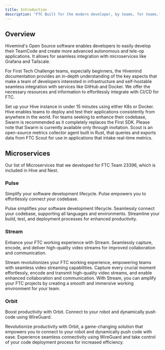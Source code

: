 ```yaml
---
title: Introduction
description: "FTC Built for the modern developer, by teams, for teams."
---
```


## Overview

Hivemind's Open Source software enables developers to easily develop their TeamCode and create more advanced autonomous and tele-op applications. It allows for seamless integration with microservices like Grafana and Tailscale.

For First Tech Challenge teams, especially beginners, the Hivemind documentation provides an in-depth understanding of the key aspects that make a team of developers interested in infrastructure and self-hostable seamless integration with services like GitHub and Docker. We offer the necessary resources and information to effortlessly integrate with CI/CD for FTC.

<CardGroup cols={2}>
  <Card title="Hive" icon="cloud">
    Set up your Hive instance in under 15 minutes using either K8s or Docker.
    Hive enables teams to deploy and test their applications consistently from
    anywhere in the world.
  </Card>
  <Card title="Swarm" icon="bee">
    For teams seeking to enhance their codebase, Swarm is recommended as it
    completely replaces the First SDK. Please note that Swarm is currently
    available only through invitation.
  </Card>
</CardGroup>
<Card title="Scout" icon="microscope" href="/scout/overview">
  Scout is an open-source metrics collector agent built in Rust, that queries
  and exports data from FTC Scout for use in applications that intake real-time
  metrics.
</Card>

## Microservices

Our list of Microservices that we developed for FTC Team 23396, which is included in Hive and Nest.

### Pulse

Simplify your software development lifecycle. Pulse empowers you to effortlessly connect your codebase.

<Card title="Pulse overview" icon="wave-pulse" href="/">
  Pulse simplifies your software development lifecycle. Seamlessly connect your
  codebase, supporting all languages and environments. Streamline your build,
  test, and deployment processes for enhanced productivity.
</Card>

### Stream

Enhance your FTC working experience with Stream. Seamlessly capture, encode, and deliver high-quality video streams for improved collaboration and communication.

<Card title="Stream overview" icon="signal-stream" href="/">
  Stream revolutionizes your FTC working experience, empowering teams with
  seamless video streaming capabilities. Capture every crucial moment
  effortlessly, encode and transmit high-quality video streams, and enable
  enhanced collaboration and communication. With Stream, you can amplify your
  FTC projects by creating a smooth and immersive working environment for your
  team.
</Card>

### Orbit

Boost productivity with Orbit. Connect to your robot and dynamically push code using WireGuard.

<Card title="Orbit overview" icon="planet-ringed">
  Revolutionize productivity with Orbit, a game-changing solution that empowers
  you to connect to your robot and dynamically push code with ease. Experience
  seamless connectivity using WireGuard and take control of your code deployment
  process for increased efficiency.
</Card>

